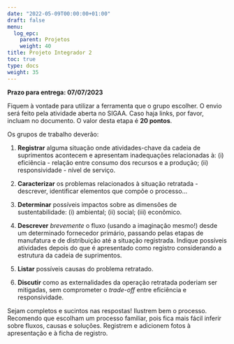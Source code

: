 ```yaml
---
date: "2022-05-09T00:00:00+01:00"
draft: false
menu:
  log_epc:
    parent: Projetos
    weight: 40
title: Projeto Integrador 2
toc: true
type: docs
weight: 35
---
```


**Prazo para entrega: 07/07/2023**

Fiquem à vontade para utilizar a ferramenta que o grupo escolher. O envio será feito pela atividade aberta no SIGAA. Caso haja links, por favor, incluam no documento. O valor desta etapa é **20 pontos**.

Os grupos de trabalho deverão: 

1. **Registrar** alguma situação onde atividades-chave da cadeia de suprimentos acontecem e apresentam inadequações relacionadas à: (i) eficiência - relação entre consumo dos recursos e a produção; (ii) responsividade - nível de serviço.

2. **Caracterizar** os problemas relacionados à situação retratada - descrever, identificar elementos que compõe o processo...

3. **Determinar** possíveis impactos sobre as dimensões de sustentabilidade: (i) ambiental; (ii) social; (iii) econômico. 

4. **Descrever** *brevemente* o fluxo (usando a imaginação mesmo!) desde um determinado fornecedor primário, passando pelas etapas de manufatura e de distribuição até a situação registrada. Indique possíveis atividades depois do que é apresentado como registro considerando a estrutura da cadeia de suprimentos. 

5. **Listar** possíveis causas do problema retratado.

6. **Discutir** como as externalidades da operação retratada poderiam ser mitigadas, sem comprometer o _trade-off_ entre eficiência e responsividade.

Sejam completos e sucintos nas respostas! Ilustrem bem o processo. Recomendo que escolham um processo familiar, pois fica mais fácil inferir sobre fluxos, causas e soluções. Registrem e adicionem fotos à apresentação e à ficha de registro. 
